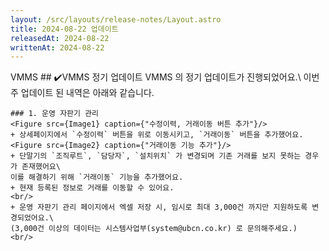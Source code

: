 ```yaml
---
layout: /src/layouts/release-notes/Layout.astro
title: 2024-08-22 업데이트
releasedAt: 2024-08-22
writtenAt: 2024-08-22
---
```



<Frame>
    <Badge style={'web'}>VMMS</Badge>
    ## ✔️VMMS 정기 업데이트
    VMMS 의 정기 업데이트가 진행되었어요.\
    이번 주 업데이트 된 내역은 아래와 같습니다.
    <br/>

    ### 1. 운영 자판기 관리
    <Figure src={Image1} caption={"수정이력, 거래이동 버튼 추가"}/>
    + 상세페이지에서 `수정이력` 버튼을 위로 이동시키고, `거래이동` 버튼을 추가했어요.
    <Figure src={Image2} caption={"거래이동 기능 추가"}/>
    + 단말기의 `조직루트`, `담당자`, `설치위치` 가 변경되며 기존 거래를 보지 못하는 경우가 존재했어요\
    이를 해결하기 위해 `거래이동` 기능을 추가했어요.
    + 현재 등록된 정보로 거래를 이동할 수 있어요.
    <br/>
    + 운영 자판기 관리 페이지에서 엑셀 저장 시, 임시로 최대 3,000건 까지만 지원하도록 변경되었어요.\
    (3,000건 이상의 데이터는 시스템사업부(system@ubcn.co.kr) 로 문의해주세요.)
    <br/>
</Frame>